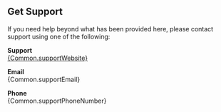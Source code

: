 
## Get Support

If you need help beyond what has been provided here, please contact support using one of the following:

**Support**\
[{Common.supportWebsite}]({Common.supportWebsite})

**Email**\
{Common.supportEmail}

**Phone**\
{Common.supportPhoneNumber}
